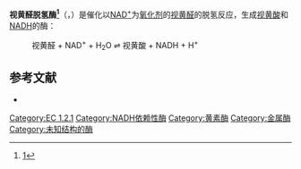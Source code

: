 {{Expand |time=2011-09-15T16:36:56+00:00 }}
{{enzyme
| Name = 视黄醛脱氢酶
| EC_number = 1.2.1.36
| CAS_number = 37250-99-0
| IUBMB_EC_number = 1/2/1/36
| GO_code = 0001758
| image = 4wb9.jpg
| width = 270
| caption = 
}}
'''视黄醛脱氢酶<ref>[http://www.term.gov.cn/pages/homepage/result2.jsp?id=331886&subid=10001798&subject=%E9%85%B6&subsys=%E7%94%9F%E7%89%A9%E5%8C%96%E5%AD%A6%E4%B8%8E%E5%88%86%E5%AD%90%E7%94%9F%E7%89%A9%E5%AD%A6]{{dead link|date=2018年4月 |bot=InternetArchiveBot |fix-attempted=yes }}</ref>'''（{{lang-en|Retinal dehydrogenase}}，{{EC|1.2.1.36}}）是催化以[[NAD|NAD<sup>+</sup>]]为[[氧化剂|氧化剂]]的[[视黄醛|视黄醛]]的脱氢反应，生成[[视黄酸|视黄酸]]和[[NADH|NADH]]的酶：
:视黄醛 + NAD<sup>+</sup> + H<sub>2</sub>O <math>\rightleftharpoons</math> 视黄酸 + NADH + H<sup>+</sup>
==参考文献==
{{reflist}}
* {{cite journal | author = Moffa DJ, Lotspeich FJ, Krause RF | date = 1970 | title = Preparation and properties of retinal-oxidizing enzyme from rat intestinal mucosa | journal = J. Biol. Chem.  | volume = 245 | pages = 439–47  | pmid = 4312676 | issue = 2 }}

[[Category:EC_1.2.1|Category:EC 1.2.1]]
[[Category:NADH依赖性酶|Category:NADH依赖性酶]]
[[Category:黄素酶|Category:黄素酶]]
[[Category:金属酶|Category:金属酶]]
[[Category:未知结构的酶|Category:未知结构的酶]]